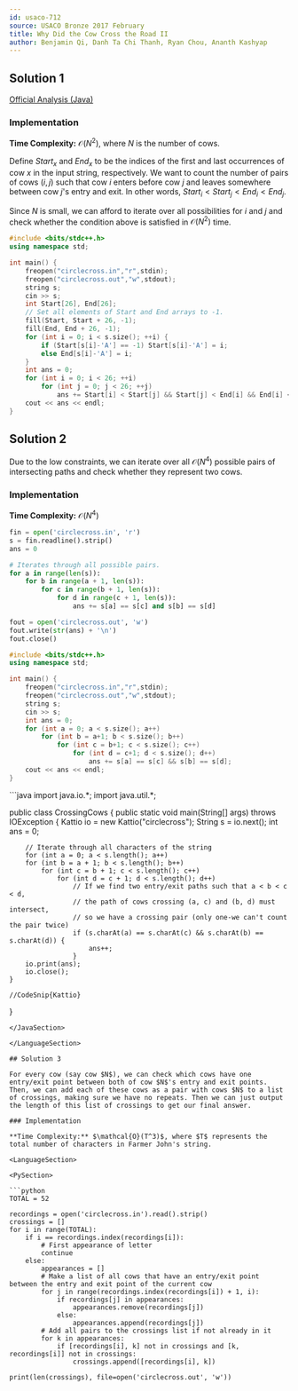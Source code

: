 ```yaml
---
id: usaco-712
source: USACO Bronze 2017 February
title: Why Did the Cow Cross the Road II
author: Benjamin Qi, Danh Ta Chi Thanh, Ryan Chou, Ananth Kashyap
---
```


## Solution 1

[Official Analysis (Java)](http://www.usaco.org/current/data/sol_circlecross_bronze_feb17.html)

### Implementation

**Time Complexity:** $\mathcal{O}(N^2)$, where $N$ is the number of cows.

<!-- Solution -->

Define $Start_x$ and $End_x$ to be the indices of the first and last occurrences
of cow $x$ in the input string, respectively. We want to count the number of
pairs of cows $(i,j)$ such that cow $i$ enters before cow $j$ and leaves
somewhere between cow $j$'s entry and exit. In other words,
$Start_i < Start_j < End_i < End_j$.

Since $N$ is small, we can afford to iterate over all possibilities for $i$ and
$j$ and check whether the condition above is satisfied in $\mathcal{O}(N^2)$
time.

<LanguageSection>

<CPPSection>

```cpp
#include <bits/stdc++.h>
using namespace std;

int main() {
	freopen("circlecross.in","r",stdin);
	freopen("circlecross.out","w",stdout);
	string s;
	cin >> s;
	int Start[26], End[26];
	// Set all elements of Start and End arrays to -1.
	fill(Start, Start + 26, -1);
	fill(End, End + 26, -1);
	for (int i = 0; i < s.size(); ++i) {
		if (Start[s[i]-'A'] == -1) Start[s[i]-'A'] = i;
		else End[s[i]-'A'] = i;
	}
	int ans = 0;
	for (int i = 0; i < 26; ++i)
		for (int j = 0; j < 26; ++j)
			ans += Start[i] < Start[j] && Start[j] < End[i] && End[i] < End[j];
	cout << ans << endl;
}
```

</CPPSection>

</LanguageSection>

## Solution 2

Due to the low constraints, we can iterate over all $\mathcal{O}(N^4)$ possible
pairs of intersecting paths and check whether they represent two cows.
	
### Implementation
	
**Time Complexity:** $\mathcal{O}(N^4)$

<LanguageSection>
	
<PySection>
	
```python	
fin = open('circlecross.in', 'r')
s = fin.readline().strip()
ans = 0

# Iterates through all possible pairs.
for a in range(len(s)):
	for b in range(a + 1, len(s)):
		for c in range(b + 1, len(s)):
			for d in range(c + 1, len(s)):
				ans += s[a] == s[c] and s[b] == s[d]

fout = open('circlecross.out', 'w')
fout.write(str(ans) + '\n')
fout.close()
```
	
</PySection>
	
<CPPSection>

```cpp
#include <bits/stdc++.h>
using namespace std;

int main() {
	freopen("circlecross.in","r",stdin);
	freopen("circlecross.out","w",stdout);
	string s;
	cin >> s;
	int ans = 0;
	for (int a = 0; a < s.size(); a++)
		for (int b = a+1; b < s.size(); b++)
			for (int c = b+1; c < s.size(); c++)
				for (int d = c+1; d < s.size(); d++)
					ans += s[a] == s[c] && s[b] == s[d];
	cout << ans << endl;
}
```

</CPPSection>
	
<JavaSection>
```java
import java.io.*;
import java.util.*;

public class CrossingCows {
	public static void main(String[] args) throws IOException {
		Kattio io = new Kattio("circlecross");
		String s = io.next();
		int ans = 0; 

		// Iterate through all characters of the string
		for (int a = 0; a < s.length(); a++)
		for (int b = a + 1; b < s.length(); b++)
			for (int c = b + 1; c < s.length(); c++)
				for (int d = c + 1; d < s.length(); d++)
					// If we find two entry/exit paths such that a < b < c < d, 
					// the path of cows crossing (a, c) and (b, d) must intersect,
					// so we have a crossing pair (only one-we can't count the pair twice)
					if (s.charAt(a) == s.charAt(c) && s.charAt(b) == s.charAt(d)) {
						ans++;
					}
		io.print(ans);
		io.close();
	}
	
	//CodeSnip{Kattio}
}
```
</JavaSection>

</LanguageSection>

## Solution 3

For every cow (say cow $N$), we can check which cows have one entry/exit point between both of cow $N$'s entry and exit points. Then, we can add each of these cows as a pair with cows $N$ to a list of crossings, making sure we have no repeats. Then we can just output the length of this list of crossings to get our final answer.

### Implementation
	
**Time Complexity:** $\mathcal{O}(T^3)$, where $T$ represents the total number of characters in Farmer John's string.

<LanguageSection>
	
<PySection>
	
```python
TOTAL = 52
	
recordings = open('circlecross.in').read().strip()
crossings = []
for i in range(TOTAL):
	if i == recordings.index(recordings[i]):
		# First appearance of letter
		continue
	else:
		appearances = []
		# Make a list of all cows that have an entry/exit point between the entry and exit point of the current cow
		for j in range(recordings.index(recordings[i]) + 1, i):
			if recordings[j] in appearances:
				appearances.remove(recordings[j])
			else:
				appearances.append(recordings[j])
		# Add all pairs to the crossings list if not already in it
		for k in appearances:
			if [recordings[i], k] not in crossings and [k, recordings[i]] not in crossings:
				crossings.append([recordings[i], k])

print(len(crossings), file=open('circlecross.out', 'w'))
```
	
</PySection>

</LanguageSection>
